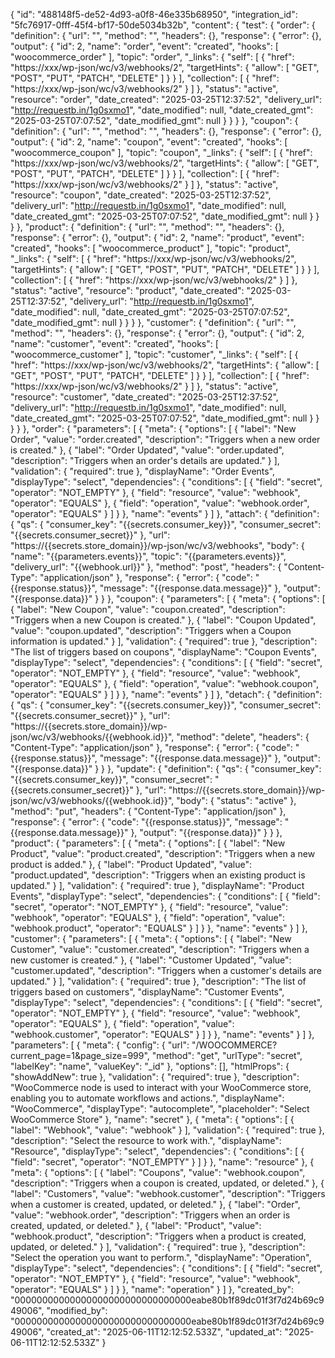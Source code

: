 {
    "id": "488148f5-de52-4d93-a0f8-46e335b68950",
    "integration_id": "5fc76917-0fff-45f4-bf17-50de5034b32b",
    "content": {
        "test": {
            "order": {
                "definition": {
                    "url": "",
                    "method": "",
                    "headers": {},
                    "response": {
                        "error": {},
                        "output": {
                            "id": 2,
                            "name": "order",
                            "event": "created",
                            "hooks": [
                                "woocommerce_order"
                            ],
                            "topic": "order",
                            "_links": {
                                "self": [
                                    {
                                        "href": "https://xxx/wp-json/wc/v3/webhooks/2",
                                        "targetHints": {
                                            "allow": [
                                                "GET",
                                                "POST",
                                                "PUT",
                                                "PATCH",
                                                "DELETE"
                                            ]
                                        }
                                    }
                                ],
                                "collection": [
                                    {
                                        "href": "https://xxx/wp-json/wc/v3/webhooks/2"
                                    }
                                ]
                            },
                            "status": "active",
                            "resource": "order",
                            "date_created": "2025-03-25T12:37:52",
                            "delivery_url": "http://requestb.in/1g0sxmo1",
                            "date_modified": null,
                            "date_created_gmt": "2025-03-25T07:07:52",
                            "date_modified_gmt": null
                        }
                    }
                }
            },
            "coupon": {
                "definition": {
                    "url": "",
                    "method": "",
                    "headers": {},
                    "response": {
                        "error": {},
                        "output": {
                            "id": 2,
                            "name": "coupon",
                            "event": "created",
                            "hooks": [
                                "woocommerce_coupon"
                            ],
                            "topic": "coupon",
                            "_links": {
                                "self": [
                                    {
                                        "href": "https://xxx/wp-json/wc/v3/webhooks/2",
                                        "targetHints": {
                                            "allow": [
                                                "GET",
                                                "POST",
                                                "PUT",
                                                "PATCH",
                                                "DELETE"
                                            ]
                                        }
                                    }
                                ],
                                "collection": [
                                    {
                                        "href": "https://xxx/wp-json/wc/v3/webhooks/2"
                                    }
                                ]
                            },
                            "status": "active",
                            "resource": "coupon",
                            "date_created": "2025-03-25T12:37:52",
                            "delivery_url": "http://requestb.in/1g0sxmo1",
                            "date_modified": null,
                            "date_created_gmt": "2025-03-25T07:07:52",
                            "date_modified_gmt": null
                        }
                    }
                }
            },
            "product": {
                "definition": {
                    "url": "",
                    "method": "",
                    "headers": {},
                    "response": {
                        "error": {},
                        "output": {
                            "id": 2,
                            "name": "product",
                            "event": "created",
                            "hooks": [
                                "woocommerce_product"
                            ],
                            "topic": "product",
                            "_links": {
                                "self": [
                                    {
                                        "href": "https://xxx/wp-json/wc/v3/webhooks/2",
                                        "targetHints": {
                                            "allow": [
                                                "GET",
                                                "POST",
                                                "PUT",
                                                "PATCH",
                                                "DELETE"
                                            ]
                                        }
                                    }
                                ],
                                "collection": [
                                    {
                                        "href": "https://xxx/wp-json/wc/v3/webhooks/2"
                                    }
                                ]
                            },
                            "status": "active",
                            "resource": "product",
                            "date_created": "2025-03-25T12:37:52",
                            "delivery_url": "http://requestb.in/1g0sxmo1",
                            "date_modified": null,
                            "date_created_gmt": "2025-03-25T07:07:52",
                            "date_modified_gmt": null
                        }
                    }
                }
            },
            "customer": {
                "definition": {
                    "url": "",
                    "method": "",
                    "headers": {},
                    "response": {
                        "error": {},
                        "output": {
                            "id": 2,
                            "name": "customer",
                            "event": "created",
                            "hooks": [
                                "woocommerce_customer"
                            ],
                            "topic": "customer",
                            "_links": {
                                "self": [
                                    {
                                        "href": "https://xxx/wp-json/wc/v3/webhooks/2",
                                        "targetHints": {
                                            "allow": [
                                                "GET",
                                                "POST",
                                                "PUT",
                                                "PATCH",
                                                "DELETE"
                                            ]
                                        }
                                    }
                                ],
                                "collection": [
                                    {
                                        "href": "https://xxx/wp-json/wc/v3/webhooks/2"
                                    }
                                ]
                            },
                            "status": "active",
                            "resource": "customer",
                            "date_created": "2025-03-25T12:37:52",
                            "delivery_url": "http://requestb.in/1g0sxmo1",
                            "date_modified": null,
                            "date_created_gmt": "2025-03-25T07:07:52",
                            "date_modified_gmt": null
                        }
                    }
                }
            }
        },
        "order": {
            "parameters": [
                {
                    "meta": {
                        "options": [
                            {
                                "label": "New Order",
                                "value": "order.created",
                                "description": "Triggers when a new order is created."
                            },
                            {
                                "label": "Order Updated",
                                "value": "order.updated",
                                "description": "Triggers when an order's details are updated."
                            }
                        ],
                        "validation": {
                            "required": true
                        },
                        "displayName": "Order Events",
                        "displayType": "select",
                        "dependencies": {
                            "conditions": [
                                {
                                    "field": "secret",
                                    "operator": "NOT_EMPTY"
                                },
                                {
                                    "field": "resource",
                                    "value": "webhook",
                                    "operator": "EQUALS"
                                },
                                {
                                    "field": "operation",
                                    "value": "webhook.order",
                                    "operator": "EQUALS"
                                }
                            ]
                        }
                    },
                    "name": "events"
                }
            ]
        },
        "attach": {
            "definition": {
                "qs": {
                    "consumer_key": "{{secrets.consumer_key}}",
                    "consumer_secret": "{{secrets.consumer_secret}}"
                },
                "url": "https://{{secrets.store_domain}}/wp-json/wc/v3/webhooks",
                "body": {
                    "name": "{{parameters.events}}",
                    "topic": "{{parameters.events}}",
                    "delivery_url": "{{webhook.url}}"
                },
                "method": "post",
                "headers": {
                    "Content-Type": "application/json"
                },
                "response": {
                    "error": {
                        "code": "{{response.status}}",
                        "message": "{{response.data.message}}"
                    },
                    "output": "{{response.data}}"
                }
            }
        },
        "coupon": {
            "parameters": [
                {
                    "meta": {
                        "options": [
                            {
                                "label": "New Coupon",
                                "value": "coupon.created",
                                "description": "Triggers when a new Coupon is created."
                            },
                            {
                                "label": "Coupon Updated",
                                "value": "coupon.updated",
                                "description": "Triggers when a Coupon information is updated."
                            }
                        ],
                        "validation": {
                            "required": true
                        },
                        "description": "The list of triggers based on coupons",
                        "displayName": "Coupon Events",
                        "displayType": "select",
                        "dependencies": {
                            "conditions": [
                                {
                                    "field": "secret",
                                    "operator": "NOT_EMPTY"
                                },
                                {
                                    "field": "resource",
                                    "value": "webhook",
                                    "operator": "EQUALS"
                                },
                                {
                                    "field": "operation",
                                    "value": "webhook.coupon",
                                    "operator": "EQUALS"
                                }
                            ]
                        }
                    },
                    "name": "events"
                }
            ]
        },
        "detach": {
            "definition": {
                "qs": {
                    "consumer_key": "{{secrets.consumer_key}}",
                    "consumer_secret": "{{secrets.consumer_secret}}"
                },
                "url": "https://{{secrets.store_domain}}/wp-json/wc/v3/webhooks/{{webhook.id}}",
                "method": "delete",
                "headers": {
                    "Content-Type": "application/json"
                },
                "response": {
                    "error": {
                        "code": "{{response.status}}",
                        "message": "{{response.data.message}}"
                    },
                    "output": "{{response.data}}"
                }
            }
        },
        "update": {
            "definition": {
                "qs": {
                    "consumer_key": "{{secrets.consumer_key}}",
                    "consumer_secret": "{{secrets.consumer_secret}}"
                },
                "url": "https://{{secrets.store_domain}}/wp-json/wc/v3/webhooks/{{webhook.id}}",
                "body": {
                    "status": "active"
                },
                "method": "put",
                "headers": {
                    "Content-Type": "application/json"
                },
                "response": {
                    "error": {
                        "code": "{{response.status}}",
                        "message": "{{response.data.message}}"
                    },
                    "output": "{{response.data}}"
                }
            }
        },
        "product": {
            "parameters": [
                {
                    "meta": {
                        "options": [
                            {
                                "label": "New Product",
                                "value": "product.created",
                                "description": "Triggers when a new product is added."
                            },
                            {
                                "label": "Product Updated",
                                "value": "product.updated",
                                "description": "Triggers when an existing product is updated."
                            }
                        ],
                        "validation": {
                            "required": true
                        },
                        "displayName": "Product Events",
                        "displayType": "select",
                        "dependencies": {
                            "conditions": [
                                {
                                    "field": "secret",
                                    "operator": "NOT_EMPTY"
                                },
                                {
                                    "field": "resource",
                                    "value": "webhook",
                                    "operator": "EQUALS"
                                },
                                {
                                    "field": "operation",
                                    "value": "webhook.product",
                                    "operator": "EQUALS"
                                }
                            ]
                        }
                    },
                    "name": "events"
                }
            ]
        },
        "customer": {
            "parameters": [
                {
                    "meta": {
                        "options": [
                            {
                                "label": "New Customer",
                                "value": "customer.created",
                                "description": "Triggers when a new customer is created."
                            },
                            {
                                "label": "Customer Updated",
                                "value": "customer.updated",
                                "description": "Triggers when a customer's details are updated."
                            }
                        ],
                        "validation": {
                            "required": true
                        },
                        "description": "The list of triggers based on customers",
                        "displayName": "Customer Events",
                        "displayType": "select",
                        "dependencies": {
                            "conditions": [
                                {
                                    "field": "secret",
                                    "operator": "NOT_EMPTY"
                                },
                                {
                                    "field": "resource",
                                    "value": "webhook",
                                    "operator": "EQUALS"
                                },
                                {
                                    "field": "operation",
                                    "value": "webhook.customer",
                                    "operator": "EQUALS"
                                }
                            ]
                        }
                    },
                    "name": "events"
                }
            ]
        },
        "parameters": [
            {
                "meta": {
                    "config": {
                        "url": "/WOOCOMMERCE?current_page=1&page_size=999",
                        "method": "get",
                        "urlType": "secret",
                        "labelKey": "name",
                        "valueKey": "_id"
                    },
                    "options": [],
                    "htmlProps": {
                        "showAddNew": true
                    },
                    "validation": {
                        "required": true
                    },
                    "description": "WooCommerce node is used to interact with your WooCommerce store, enabling you to automate workflows and actions.",
                    "displayName": "WooCommerce",
                    "displayType": "autocomplete",
                    "placeholder": "Select WooCommerce Store"
                },
                "name": "secret"
            },
            {
                "meta": {
                    "options": [
                        {
                            "label": "Webhook",
                            "value": "webhook"
                        }
                    ],
                    "validation": {
                        "required": true
                    },
                    "description": "Select the resource to work with.",
                    "displayName": "Resource",
                    "displayType": "select",
                    "dependencies": {
                        "conditions": [
                            {
                                "field": "secret",
                                "operator": "NOT_EMPTY"
                            }
                        ]
                    }
                },
                "name": "resource"
            },
            {
                "meta": {
                    "options": [
                        {
                            "label": "Coupons",
                            "value": "webhook.coupon",
                            "description": "Triggers when a coupon is created, updated, or deleted."
                        },
                        {
                            "label": "Customers",
                            "value": "webhook.customer",
                            "description": "Triggers when a customer is created, updated, or deleted."
                        },
                        {
                            "label": "Order",
                            "value": "webhook.order",
                            "description": "Triggers when an order is created, updated, or deleted."
                        },
                        {
                            "label": "Product",
                            "value": "webhook.product",
                            "description": "Triggers when a product is created, updated, or deleted."
                        }
                    ],
                    "validation": {
                        "required": true
                    },
                    "description": "Select the operation you want to perform.",
                    "displayName": "Operation",
                    "displayType": "select",
                    "dependencies": {
                        "conditions": [
                            {
                                "field": "secret",
                                "operator": "NOT_EMPTY"
                            },
                            {
                                "field": "resource",
                                "value": "webhook",
                                "operator": "EQUALS"
                            }
                        ]
                    }
                },
                "name": "operation"
            }
        ]
    },
    "created_by": "00000000000000000000000000000000eabe80b1f89dc01f3f7d24b69c949006",
    "modified_by": "00000000000000000000000000000000eabe80b1f89dc01f3f7d24b69c949006",
    "created_at": "2025-06-11T12:12:52.533Z",
    "updated_at": "2025-06-11T12:12:52.533Z"
}